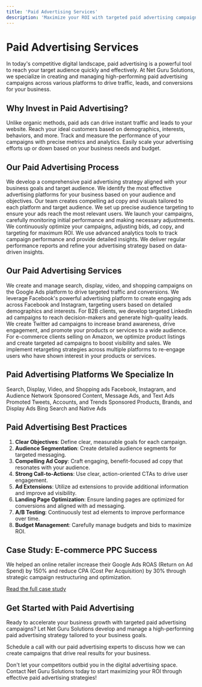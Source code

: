 ```yaml
---
title: 'Paid Advertising Services'
description: 'Maximize your ROI with targeted paid advertising campaigns from Net Guru Solutions'
---
```


# Paid Advertising Services

In today's competitive digital landscape, paid advertising is a powerful tool to reach your target audience quickly and effectively. At Net Guru Solutions, we specialize in creating and managing high-performing paid advertising campaigns across various platforms to drive traffic, leads, and conversions for your business.

## Why Invest in Paid Advertising?

<CardGroup cols={2}>
  <Card title="Immediate Results" icon="bolt">
    Unlike organic methods, paid ads can drive instant traffic and leads to your website.
  </Card>
  <Card title="Targeted Reach" icon="bullseye-arrow">
    Reach your ideal customers based on demographics, interests, behaviors, and more.
  </Card>
  <Card title="Measurable ROI" icon="chart-line">
    Track and measure the performance of your campaigns with precise metrics and analytics.
  </Card>
  <Card title="Scalability" icon="arrow-up-right-dots">
    Easily scale your advertising efforts up or down based on your business needs and budget.
  </Card>
</CardGroup>

## Our Paid Advertising Process

<Steps>
  <Step title="Campaign Strategy">
    We develop a comprehensive paid advertising strategy aligned with your business goals and target audience.
  </Step>
  <Step title="Platform Selection">
    We identify the most effective advertising platforms for your business based on your audience and objectives.
  </Step>
  <Step title="Ad Creation">
    Our team creates compelling ad copy and visuals tailored to each platform and target audience.
  </Step>
  <Step title="Audience Targeting">
    We set up precise audience targeting to ensure your ads reach the most relevant users.
  </Step>
  <Step title="Campaign Launch">
    We launch your campaigns, carefully monitoring initial performance and making necessary adjustments.
  </Step>
  <Step title="Ongoing Optimization">
    We continuously optimize your campaigns, adjusting bids, ad copy, and targeting for maximum ROI.
  </Step>
  <Step title="Performance Tracking">
    We use advanced analytics tools to track campaign performance and provide detailed insights.
  </Step>
  <Step title="Reporting and Strategy Refinement">
    We deliver regular performance reports and refine your advertising strategy based on data-driven insights.
  </Step>
</Steps>

## Our Paid Advertising Services

<AccordionGroup>
  <Accordion icon="google" title="Google Ads">
    We create and manage search, display, video, and shopping campaigns on the Google Ads platform to drive targeted traffic and conversions.
  </Accordion>
  <Accordion icon="facebook" title="Facebook & Instagram Ads">
    We leverage Facebook's powerful advertising platform to create engaging ads across Facebook and Instagram, targeting users based on detailed demographics and interests.
  </Accordion>
  <Accordion icon="linkedin" title="LinkedIn Ads">
    For B2B clients, we develop targeted LinkedIn ad campaigns to reach decision-makers and generate high-quality leads.
  </Accordion>
  <Accordion icon="twitter" title="Twitter Ads">
    We create Twitter ad campaigns to increase brand awareness, drive engagement, and promote your products or services to a wide audience.
  </Accordion>
  <Accordion icon="amazon" title="Amazon Advertising">
    For e-commerce clients selling on Amazon, we optimize product listings and create targeted ad campaigns to boost visibility and sales.
  </Accordion>
  <Accordion icon="rectangle-ad" title="Retargeting Campaigns">
    We implement retargeting strategies across multiple platforms to re-engage users who have shown interest in your products or services.
  </Accordion>
</AccordionGroup>

## Paid Advertising Platforms We Specialize In

<CardGroup cols={3}>
  <Card title="Google Ads" icon="google">
    Search, Display, Video, and Shopping ads
  </Card>
  <Card title="Facebook Ads" icon="facebook">
    Facebook, Instagram, and Audience Network
  </Card>
  <Card title="LinkedIn Ads" icon="linkedin">
    Sponsored Content, Message Ads, and Text Ads
  </Card>
  <Card title="Twitter Ads" icon="twitter">
    Promoted Tweets, Accounts, and Trends
  </Card>
  <Card title="Amazon Advertising" icon="amazon">
    Sponsored Products, Brands, and Display Ads
  </Card>
  <Card title="Microsoft Advertising" icon="microsoft">
    Bing Search and Native Ads
  </Card>
</CardGroup>

## Paid Advertising Best Practices

1. **Clear Objectives**: Define clear, measurable goals for each campaign.
2. **Audience Segmentation**: Create detailed audience segments for targeted messaging.
3. **Compelling Ad Copy**: Craft engaging, benefit-focused ad copy that resonates with your audience.
4. **Strong Call-to-Actions**: Use clear, action-oriented CTAs to drive user engagement.
5. **Ad Extensions**: Utilize ad extensions to provide additional information and improve ad visibility.
6. **Landing Page Optimization**: Ensure landing pages are optimized for conversions and aligned with ad messaging.
7. **A/B Testing**: Continuously test ad elements to improve performance over time.
8. **Budget Management**: Carefully manage budgets and bids to maximize ROI.

## Case Study: E-commerce PPC Success

<Card title="Online Retailer's Google Ads Transformation" icon="shopping-cart">
  We helped an online retailer increase their Google Ads ROAS (Return on Ad Spend) by 150% and reduce CPA (Cost Per Acquisition) by 30% through strategic campaign restructuring and optimization.
  
  [Read the full case study](/case-studies/ecommerce-ppc-success)
</Card>

## Get Started with Paid Advertising

Ready to accelerate your business growth with targeted paid advertising campaigns? Let Net Guru Solutions develop and manage a high-performing paid advertising strategy tailored to your business goals.

<Card title="Book a Paid Advertising Consultation" icon="comments-dollar" href="/contact">
  Schedule a call with our paid advertising experts to discuss how we can create campaigns that drive real results for your business.
</Card>

Don't let your competitors outbid you in the digital advertising space. Contact Net Guru Solutions today to start maximizing your ROI through effective paid advertising strategies!
